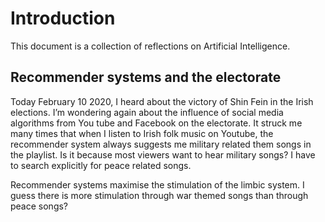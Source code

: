 
# Introduction

This document is a collection of reflections on Artificial Intelligence. 


## Recommender systems and the electorate
Today February 10 2020, I heard about the victory of Shin Fein in the Irish elections. 
I'm wondering again about the influence of social media algorithms from You tube and Facebook on the electorate.
It struck me many times that when I listen to Irish folk music on Youtube, the recommender system always suggests me 
military related them songs in the playlist. Is it because most viewers want to hear military songs? 
I have to search explicitly for peace related songs. 

Recommender systems maximise the stimulation of the limbic system. I guess there is more stimulation through 
war themed songs than through peace songs? 


